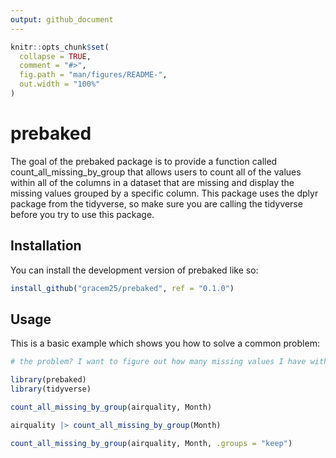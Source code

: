 ```yaml
---
output: github_document
---
```


<!-- README.md is generated from README.Rmd. Please edit that file -->

```r
knitr::opts_chunk$set(
  collapse = TRUE,
  comment = "#>",
  fig.path = "man/figures/README-",
  out.width = "100%"
)
```

# prebaked

<!-- badges: start -->
<!-- badges: end -->

The goal of the prebaked package is to provide a function called count_all_missing_by_group that allows users to count all of the values within all of the columns in a dataset that are missing and display the missing values grouped by a specific column. This package uses the dplyr package from the tidyverse, so make sure you are calling the tidyverse before you try to use this package.

## Installation

You can install the development version of prebaked like so:

``` r
install_github("gracem25/prebaked", ref = "0.1.0")
```

## Usage

This is a basic example which shows you how to solve a common problem:

```r

# the problem? I want to figure out how many missing values I have within each column of the core R dataset airquality and group them by the month in which they occurred.

library(prebaked)
library(tidyverse)

count_all_missing_by_group(airquality, Month)

airquality |> count_all_missing_by_group(Month)

count_all_missing_by_group(airquality, Month, .groups = "keep")

```

